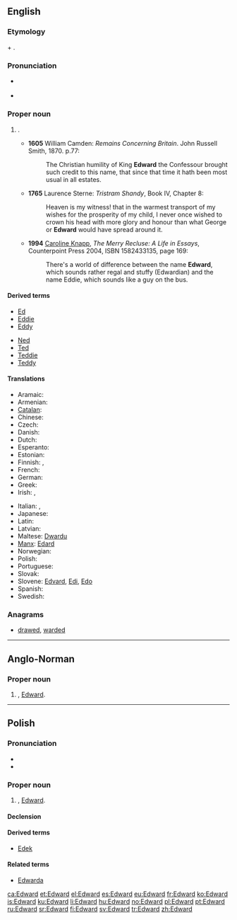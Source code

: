 ==English==
{{wikipedia}}

===Etymology===
{{etyl|ang}} {{term|ead|eād|rich|lang=ang}} + {{term|weard||guard|lang=ang}}.

===Pronunciation===
* {{a|RP}} {{IPA|/ˈedwəd/}}
* {{hyphenation|ed|ward}}

===Proper noun===
{{en-proper noun}}

# {{given name|male|from=Old English}}.
#* '''1605''' William Camden: ''Remains Concerning Britain''. John Russell Smith, 1870. p.77:
#*: The Christian humility of King '''Edward''' the Confessour brought such credit to this name, that since that time it hath been most usual in all estates.
#* '''1765''' Laurence Sterne: ''Tristram Shandy'', Book IV, Chapter 8:
#*: Heaven is my witness! that in the warmest transport of my wishes for the prosperity of my child, I never once wished to crown his head with more glory and honour than what George or '''Edward''' would have spread around it.
#* '''1994''' [[w:Caroline Knapp|Caroline Knapp]], ''The Merry Recluse: A Life in Essays'', Counterpoint Press 2004, ISBN 1582433135, page 169:
#*: There's a world of difference between the name '''Edward''', which sounds rather regal and stuffy (Edwardian) and the name Eddie, which sounds like a guy on the bus.

====Derived terms====
{{der-top|terms derived from ''Edward''}}
* [[Ed]]
* [[Eddie]]
* [[Eddy]]
{{der-mid}}
* [[Ned]]
* [[Ted]]
* [[Teddie]]
* [[Teddy]]
{{der-bottom}}

====Translations====
{{trans-top|male given name}}
* Aramaic: {{tø|arc|ܐܕܘܪܕ|m|tr=ʔedwa:rd|sc=Hebr}}
* Armenian: {{t-|hy|Էդվարդ|tr=Ēdvard}}
* [[Catalan]]: {{t|ca|Eduard}}
* Chinese: {{t|zh|愛德華|tr=Aidéhuá}}
* Czech: {{t-|cs|Edvard|m}}
* Danish: {{t-|da|Edvard}}
* Dutch: {{t-|nl|Edward}}
* Esperanto: {{t-|eo|Eduardo|xs=Esperanto}}
* Estonian: {{t-|et|Eduard}}
* Finnish: {{t-|fi|Edvard}}, {{t+|fi|Eetu}}
* French: {{t-|fr|Édouard}}
* German: {{t+|de|Eduard}}
* Greek: {{t+|el|Εδουάρδος|m|tr=Edouárdos}}
* Irish: {{t-|ga|Éadbhard|xs=Irish}}, {{t|ga|Éamann|xs=Irish}}
{{trans-mid}}
* Italian: {{t+|it|Edoardo}}, {{t+|it|Eduardo}}
* Japanese: {{t|ja|エドワード|tr=Edowādo}}
* Latin: {{t|la|Eduardus}}
* Latvian: {{t|lv|Eduards}}
* Maltese: [[Dwardu]]
* [[Manx]]: [[Edard]]
* Norwegian: {{t+|no|Edvard}}
* Polish: {{t+|pl|Edward|m}}
* Portuguese: {{t-|pt|Eduardo}}
* Slovak: {{t-|sk|Eduard}}
* Slovene: [[Edvard]], [[Edi]], [[Edo]]
* Spanish: {{t-|es|Eduardo}}
* Swedish: {{t+|sv|Edvard}}
{{trans-bottom}}

===Anagrams===
* [[drawed#English|drawed]], [[warded#English|warded]]

----

==Anglo-Norman==

===Proper noun===
{{xno-proper noun|m}}

# {{given name|male|lang=xno}}, [[#English|Edward]].

----

==Polish==

===Pronunciation===
* {{IPA|/ˈɛd̪vart̪/|lang=pl}}
* {{audio|Pl-Edward.ogg|Audio}}

===Proper noun===
{{infl|pl|proper noun|g=m}}

# {{given name|male|lang=pl}}, [[#English|Edward]].

====Declension====
{{pl-decl-noun
|Edward|Edwardowie
|Edwarda|Edwardów
|Edwardowi|Edwardom
|Edwarda|Edwardów
|Edwardem|Edwardami
|Edwardzie|Edwardach
|Edwardzie|Edwardowie
}}

====Derived terms====
* [[Edek]]

====Related terms====
* [[Edwarda]] {{f}}

[[ca:Edward]]
[[et:Edward]]
[[el:Edward]]
[[es:Edward]]
[[eu:Edward]]
[[fr:Edward]]
[[ko:Edward]]
[[is:Edward]]
[[ku:Edward]]
[[li:Edward]]
[[hu:Edward]]
[[no:Edward]]
[[pl:Edward]]
[[pt:Edward]]
[[ru:Edward]]
[[sr:Edward]]
[[fi:Edward]]
[[sv:Edward]]
[[tr:Edward]]
[[zh:Edward]]